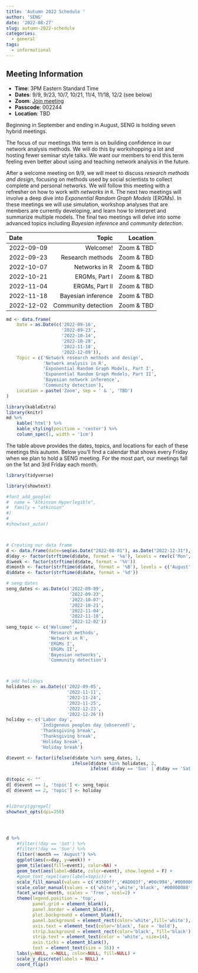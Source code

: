 ```yaml
---
title: 'Autumn 2022 Schedule '
author: 'SENG'
date: '2022-08-27'
slug: autumn-2022-schedule
categories:
  - general
tags:
  - informational
---
```


## Meeting Information 

- **Time**: 3PM Eastern Standard Time
- **Dates**: 9/9, 9/23, 10/7, 10/21, 11/4, 11/18, 12/2 (see below)
- **Zoom**: [Join meeting](https://osu.zoom.us/j/7886600344?pwd=ZmYweUt6MFBvRlYvdHhjeU9CZnhlZz09)
- **Passcode**: 002244
- **Location**: TBD 

Beginning in September and ending in August, SENG is holding seven hybrid meetings. 

The focus of our meetings this term is on building confidence in our network analysis methods. We will do this by workshopping a lot and hosting fewer seminar style talks. We want our members to end this term feeling even better about using and teaching network analysis in the future. 

After a welcome meeting on 9/9, we will meet to discuss *research methods and design*, focusing on methods used by social scientists to collect complete and personal networks. We will follow this meeting with a refresher on how to work with *networks in* `R`. The next two meetings will involve a deep dive into *Exponential Random Graph Models* (ERGMs). In these meetings we will use simulation, workshop analyses that are members are currently developing, and learn how to interpret and summarize multiple models. The final two meetings will delve into some advanced topics including *Bayesian inference* and *community detection*. 

Date                                                 Topic              Location
------------------------  --------------------------------  --------------------
2022-09-09                                         Welcome!           Zoom & TBD
2022-09-23                                 Research methods           Zoom & TBD
2022-10-07                                    Networks in R           Zoom & TBD
2022-10-21                                    ERGMs, Part I           Zoom & TBD
2022-11-04                                   ERGMs, Part II           Zoom & TBD
2022-11-18                               Bayesian inference           Zoom & TBD
2022-12-02                              Community detection           Zoom & TBD          


```r
md <- data.frame(
    Date = as.Date(c('2022-09-16',
                     '2022-09-23',
                     '2022-10-14',
                     '2022-10-28',
                     '2022-11-18',
                     '2022-12-09')), 
    Topic = c('Network research methods and design', 
              'Network analysis in R',
              'Exponential Random Graph Models, Part I',
              'Exponential Random Graph Models, Part II',
              'Bayesian network inference',
              'Community detection'), 
    Location = paste('Zoom', sep = ' & ', 'TBD')
)

library(kableExtra)
library(knitr)
md %>%
    kable('html') %>%
    kable_styling(position = 'center') %>%
    column_spec(1, width = '1cm') 
```

The table above provides the dates, topics, and locations for each of these meetings this autumn. Below you'll find a calendar that shows every Friday when we plan to hold a SENG meeting. For the most part, our meetings fall on the 1st and 3rd Friday each month. 


```r
library(tidyverse)

library(showtext)

#font_add_google(
#  name = "Atkinson Hyperlegible", 
#  family = "atkinson"
#)
#
#showtext_auto()



# Creating our data frame 
d <- data.frame(date=seq(as.Date("2022-08-01"), as.Date("2022-12-31"), 1))
d$day <- factor(strftime(d$date, format = '%a'), levels = rev(c('Mon','Tue','Wed','Thu','Fri','Sat','Sun')))
d$week <- factor(strftime(d$date, format = '%V'))
d$month <- factor(strftime(d$date, format = '%B'), levels = c('August','September','October','November','December'))
d$ddate <- factor(strftime(d$date, format = '%d'))

# seng dates 
seng_dates <- as.Date(c('2022-09-09',
                        '2022-09-23',
                        '2022-10-07',
                        '2022-10-21',
                        '2022-11-04',
                        '2022-11-18',
                        '2022-12-02'))
seng_topic <- c('Welcome!',
                'Research methods',
                'Network in R',
                'ERGMs I',
                'ERGMs II',
                'Bayesian networks',
                'Community detection')



# add holidays 
holidates <- as.Date(c('2022-09-05',
                       '2022-11-11',
                       '2022-11-24',
                       '2022-11-25',
                       '2022-12-23',
                       '2022-12-26'))
holiday <- c('Labor day',
             'Indigenous peoples day (observed)',
             'Thanksgiving break',
             'Thanksgiving break',
             'Holiday break',
             'Holiday break')

d$event <- factor(ifelse(d$date %in% seng_dates, 1, 
                         ifelse(d$date %in% holidates, 2, 
                                ifelse( d$day == 'Sun' | d$day == 'Sat', 3, 4))))

d$topic <- ""
d[ d$event == 1, 'topic'] <- seng_topic
d[ d$event == 2, 'topic'] <- holiday


#library(ggrepel)
showtext_opts(dpi=250)




d %>%
    #filter(!day == 'Sat') %>%
    #filter(!day == 'Sun') %>%
    filter(!month == 'August') %>%
    ggplot(aes(x=day, y=week)) + 
    geom_tile(aes(fill=event), color=NA) + 
    geom_text(aes(label=ddate, color=event), show.legend = F) + 
    #geom_text_repel(aes(label=topic)) + 
    scale_fill_manual(values = c('#3300ff','#AD003f','#00c994','#00000011'), labels = c('SENG','Holiday','Weekend','None')) + 
    scale_color_manual(values = c('white','white','black', '#00000088'), labels = c('SENG','Holiday','Weekend','None')) + 
    facet_wrap(~month, scales = 'free', ncol=2) + 
    theme(legend.position = 'top',
          panel.grid = element_blank(), 
          panel.border = element_blank(), 
          plot.background = element_blank(), 
          panel.background = element_rect(color='white',fill='white'),
          axis.text = element_text(color='black', face = 'bold'), 
          strip.background = element_rect(color='black', fill='black'),
          strip.text = element_text(color = 'white', size=14), 
          axis.ticks = element_blank(), 
          text = element_text(size = 16)) + 
    labs(y=NULL, x=NULL, color=NULL, fill=NULL) +
    scale_y_discrete(labels = NULL) + 
    coord_flip()

```


